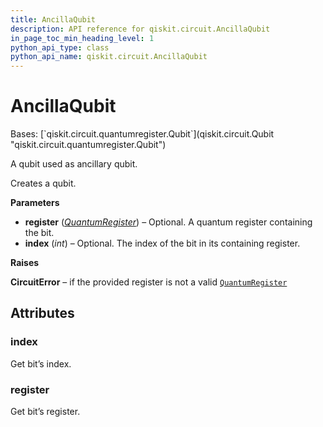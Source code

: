 ```yaml
---
title: AncillaQubit
description: API reference for qiskit.circuit.AncillaQubit
in_page_toc_min_heading_level: 1
python_api_type: class
python_api_name: qiskit.circuit.AncillaQubit
---
```


# AncillaQubit

<Class id="qiskit.circuit.AncillaQubit" github="https://github.com/qiskit/qiskit/tree/stable/0.23/qiskit/circuit/quantumregister.py" signature="AncillaQubit(register=None, index=None)">
  Bases: [`qiskit.circuit.quantumregister.Qubit`](qiskit.circuit.Qubit "qiskit.circuit.quantumregister.Qubit")

  A qubit used as ancillary qubit.

  Creates a qubit.

  **Parameters**

  *   **register** ([*QuantumRegister*](qiskit.circuit.QuantumRegister "qiskit.circuit.QuantumRegister")) – Optional. A quantum register containing the bit.
  *   **index** (*int*) – Optional. The index of the bit in its containing register.

  **Raises**

  **CircuitError** – if the provided register is not a valid [`QuantumRegister`](qiskit.circuit.QuantumRegister "qiskit.circuit.QuantumRegister")

  ## Attributes

  ### index

  <Attribute id="qiskit.circuit.AncillaQubit.index" name="index">
    Get bit’s index.
  </Attribute>

  ### register

  <Attribute id="qiskit.circuit.AncillaQubit.register" name="register">
    Get bit’s register.
  </Attribute>
</Class>

